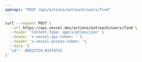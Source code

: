 ```yaml
---
openapi: "POST /api/actions/outreach/users/find"
---
```


<RequestExample>

```bash Request
curl --request POST \
  --url https://api.vessel.dev/actions/outreach/users/find \
  --header 'Content-Type: application/json' \
  --header 'x-vessel-api-token: ' \
  --header 'x-vessel-access-token: '\
  --data '{
  "id": -88922724.81974715
}'
```

</RequestExample>
